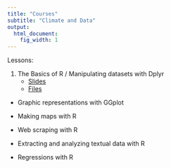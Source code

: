 ```yaml
---
title: "Courses"
subtitle: "Climate and Data"
output:
  html_document:
    fig_width: 1
---
```


<link rel="shortcut icon" href="favicon.ico">





Lessons: 

1. The Basics of R / Manipulating datasets with Dplyr
    - [Slides](https://jeanbaptisteguiffard.github.io/courses/data_climate/slides/Data_climate_cours_1.pdf)
    - [Files](https://jeanbaptisteguiffard.github.io/courses/data_climate/training/course_1.zip)
    

- Graphic representations with GGplot

- Making maps with R

- Web scraping with R

- Extracting and analyzing textual data with R

- Regressions with R